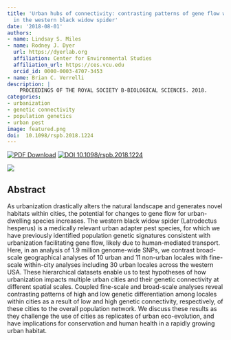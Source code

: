 ```yaml
---
title: 'Urban hubs of connectivity: contrasting patterns of gene flow within and among cities
  in the western black widow spider'
date: '2018-08-01'
authors:
- name: Lindsay S. Miles
- name: Rodney J. Dyer
  url: https://dyerlab.org
  affiliation: Center for Environmental Studies
  affiliation_url: https://ces.vcu.edu
  orcid_id: 0000-0003-4707-3453
- name: Brian C. Verrelli
description: |
    PROCEEDINGS OF THE ROYAL SOCIETY B-BIOLOGICAL SCIENCES. 2018.  
categories: 
- urbanization
- genetic connectivity
- population genetics
- urban pest
image: featured.png
doi:  10.1098/rspb.2018.1224
---
```


 [![PDF Download](https://img.shields.io/badge/PDF-21B02C.svg)](https://drive.google.com/open?id=1dsbm7sPbtFnTkUZ3Wzh4c47cox0Ankui) [![ DOI 10.1098/rspb.2018.1224](https://img.shields.io/badge/DOI-474747.svg)](https://doi.org/10.1098/rspb.2018.1224)

![]( featured.png )

## Abstract

As urbanization drastically alters the natural landscape and generates novel habitats within cities, the potential for changes to gene flow for urban-dwelling species increases. The western black widow spider (Latrodectus hesperus) is a medically relevant urban adapter pest species, for which we have previously identified population genetic signatures consistent with urbanization facilitating gene flow, likely due to human-mediated transport. Here, in an analysis of 1.9 million genome-wide SNPs, we contrast broad-scale geographical analyses of 10 urban and 11 non-urban locales with fine-scale within-city analyses including 30 urban locales across the western USA. These hierarchical datasets enable us to test hypotheses of how urbanization impacts multiple urban cities and their genetic connectivity at different spatial scales. Coupled fine-scale and broad-scale analyses reveal contrasting patterns of high and low genetic differentiation among locales within cities as a result of low and high genetic connectivity, respectively, of these cities to the overall population network. We discuss these results as they challenge the use of cities as replicates of urban eco-evolution, and have implications for conservation and human health in a rapidly growing urban habitat.
